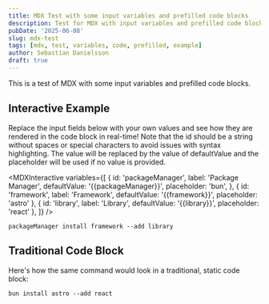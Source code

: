 ```yaml
---
title: MDX Test with some input variables and prefilled code blocks
description: Test for MDX with input variables and prefilled code blocks.
pubDate: '2025-06-08'
slug: mdx-test
tags: [mdx, test, variables, code, prefilled, example]
author: Sebastian Danielsson
draft: true
---
```



This is a test of MDX with some input variables and prefilled code blocks.

## Interactive Example

Replace the input fields below with your own values and see how they are rendered in the code block in real-time! Note that the id should be a string without spaces or special characters to avoid issues with syntax highlighting. The value will be replaced by the value of defaultValue and the placeholder will be used if no value is provided.

<MDXInteractive
  variables={[
    {
      id: 'packageManager',
      label: 'Package Manager',
      defaultValue: '{{packageManager}}',
      placeholder: 'bun',
    },
    { id: 'framework', label: 'Framework', defaultValue: '{{framework}}', placeholder: 'astro' },
    { id: 'library', label: 'Library', defaultValue: '{{library}}', placeholder: 'react' },
  ]}
/>

```shell
packageManager install framework --add library
```

## Traditional Code Block

Here's how the same command would look in a traditional, static code block:

```shell
bun install astro --add react
```
